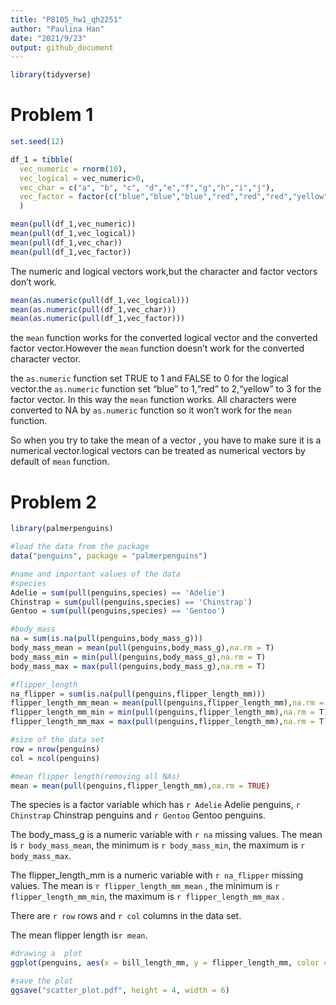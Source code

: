 ```yaml
---
title: "P8105_hw1_qh2251"
author: "Paulina Han"
date: "2021/9/23"
output: github_document
---
```


```r
library(tidyverse)
```

# Problem 1
```r
set.seed(12)

df_1 = tibble(
  vec_numeric = rnorm(10),
  vec_logical = vec_numeric>0,
  vec_char = c("a", "b", "c", "d","e","f","g","h","i","j"),
  vec_factor = factor(c("blue","blue","blue","red","red","red","yellow","yellow","yellow","yellow"))
  )

mean(pull(df_1,vec_numeric))
mean(pull(df_1,vec_logical))
mean(pull(df_1,vec_char))
mean(pull(df_1,vec_factor))
```

The numeric and logical vectors work,but the character and factor vectors don't work.

```r
mean(as.numeric(pull(df_1,vec_logical)))
mean(as.numeric(pull(df_1,vec_char)))
mean(as.numeric(pull(df_1,vec_factor)))

```
the `mean` function works for the converted logical vector and the converted factor vector.However the `mean` function doesn't work for the converted character vector.

the `as.numeric` function set TRUE to 1 and FALSE to 0 for the logical vector.the `as.numeric` function set "blue" to 1,"red" to 2,"yellow" to 3 for the factor vector. In this way the `mean` function works. All characters were converted to NA by `as.numeric` function so it won't work for the `mean` function.

So when you try to take the mean of a vector , you have to make sure it is a numerical vector.logical vectors can be treated as numerical vectors by default of `mean` function.

# Problem 2
```r
library(palmerpenguins)

#load the data from the package
data("penguins", package = "palmerpenguins")

#name and important values of the data
#species
Adelie = sum(pull(penguins,species) == 'Adelie')
Chinstrap = sum(pull(penguins,species) == 'Chinstrap')
Gentoo = sum(pull(penguins,species) == 'Gentoo')

#body_mass
na = sum(is.na(pull(penguins,body_mass_g)))
body_mass_mean = mean(pull(penguins,body_mass_g),na.rm = T)
body_mass_min = min(pull(penguins,body_mass_g),na.rm = T)
body_mass_max = max(pull(penguins,body_mass_g),na.rm = T)

#flipper_length
na_flipper = sum(is.na(pull(penguins,flipper_length_mm)))
flipper_length_mm_mean = mean(pull(penguins,flipper_length_mm),na.rm = T)
flipper_length_mm_min = min(pull(penguins,flipper_length_mm),na.rm = T)
flipper_length_mm_max = max(pull(penguins,flipper_length_mm),na.rm = T)

#size of the data set
row = nrow(penguins)
col = ncol(penguins)

#mean flipper length(removing all NAs)
mean = mean(pull(penguins,flipper_length_mm),na.rm = TRUE)

```

The species is a factor variable which has `r Adelie` Adelie penguins, `r Chinstrap` Chinstrap penguins and `r Gentoo` Gentoo penguins.

The body_mass_g is a numeric variable with `r na` missing values. The mean is `r body_mass_mean`, the minimum is `r body_mass_min`, the maximum is `r body_mass_max`.

The flipper_length_mm is a numeric variable with `r na_flipper` missing values. The mean is `r flipper_length_mm_mean` , the minimum is `r flipper_length_mm_min`, the maximum is `r flipper_length_mm_max` .


There are `r row` rows and  `r col` columns in the data set.

The mean flipper length is`r mean`.


```r
#drawing a  plot
ggplot(penguins, aes(x = bill_length_mm, y = flipper_length_mm, color = species )) + geom_point()

#save the plot
ggsave("scatter_plot.pdf", height = 4, width = 6)

```





